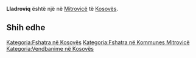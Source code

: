 {{Fshat në 
 | Emri                = Lladroviq
 | EmriAlt                = 
 | NAME_SHORT_FORM=      
 | NAME_GENERIC=      
 | NAME_SORT_NAME_RO=      LLADROVIQ
 | FULL_NAME_RO = Lladroviq
 | FULL_NAME_ND_RO=Lladroviq
 | SORT_NAME_RG=LLADROVIQ
 | FULL_NAME_RG=Lladroviq
 | FULL_NAME_ND_RG=Lladroviq
 | SRP_NAME_SHORT_FORM=      
 | SRP_NAME_GENERIC=      
 | SRP_NAME_SORT_NAME_RO=      
 | SRP_FULL_NAME_RO = 
 | SRP_FULL_NAME_ND_RO=
 | SRP_SORT_NAME_RG=
 | SRP_FULL_NAME_RG=
 | SRP_FULL_NAME_ND_RG=
 | Emri (Rasa dhanore) = 
 | Figura              = 
 | Shteti              = Kosovo
 | Komuna              = Mitrovicë
 | Kodi postar         = 
 | Sipërfaqja          = 

 | Popullsia           = 

 | Regj. i popullsisë  = 
 | Dend. e popullsisë  = 
 | Faqja zyrtare       = 
 <!--- Koordinatat ----> 
 | Gjerësia            = 42.472222
 | Gjatësia            = 20.841667
 | Lartësia            = 
}}
'''Lladroviq''' është një [[]] në [[Mitrovicë]] të [[Kosovës]].

<!-- == Gjeografia == -->
<!-- == Historia == -->
<!-- == Demografia == -->
== Shih edhe ==
{{Komuna Mitrovicë}}
{{Kosovo-Administrata-Cung}}

[[Kategoria:Fshatra në Kosovës]]
[[Kategoria:Fshatra në Kommunes Mitrovicë]]
[[Kategoria:Vendbanime në Kosovës]]